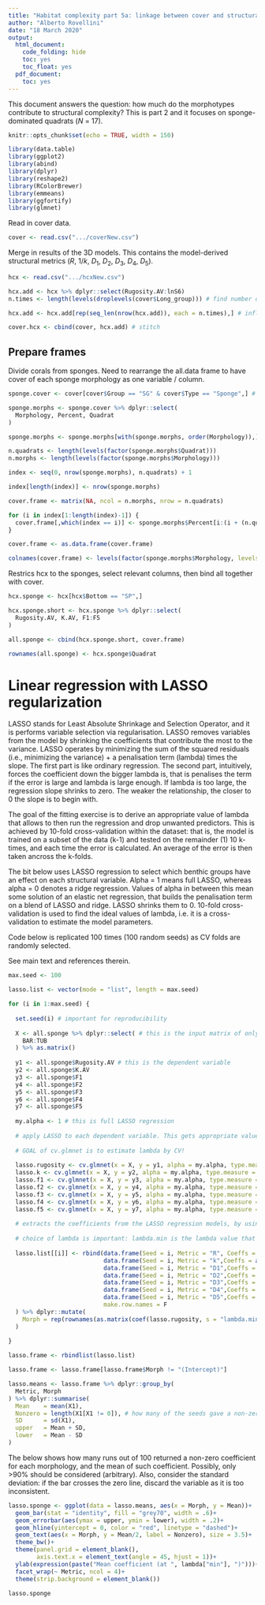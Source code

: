 ```yaml
---
title: "Habitat complexity part 5a: linkage between cover and structural properties. Sponges"
author: "Alberto Rovellini"
date: "18 March 2020"
output:
  html_document:
    code_folding: hide
    toc: yes
    toc_float: yes
  pdf_document:
    toc: yes
---
```


This document answers the question: how much do the morphotypes contribute to structural complexity? This is part 2 and it focuses on sponge-dominated quadrats (*N* = 17).

```r
knitr::opts_chunk$set(echo = TRUE, width = 150)
```

```r

library(data.table)
library(ggplot2)
library(abind)
library(dplyr)
library(reshape2)
library(RColorBrewer)
library(emmeans)
library(ggfortify)
library(glmnet)

```

Read in cover data.

```r

cover <- read.csv(".../coverNew.csv")

```

Merge in results of the 3D models. This contains the model-derived structural metrics (*R*, 1/*k*, *D*~1~, *D*~2~, *D*~3~, *D*~4~, *D*~5~).

```r

hcx <- read.csv(".../hcxNew.csv")

hcx.add <- hcx %>% dplyr::select(Rugosity.AV:lnS6)
n.times <- length(levels(droplevels(cover$Long_group))) # find number of times one row og hcx must be replicated to fit with cover

hcx.add <- hcx.add[rep(seq_len(nrow(hcx.add)), each = n.times),] # inflate hcx

cover.hcx <- cbind(cover, hcx.add) # stitch

```

## Prepare frames 

Divide corals from sponges. Need to rearrange the all.data frame to have cover of each sponge morphology as one variable / column.

```r

sponge.cover <- cover[cover$Group == "SG" & cover$Type == "Sponge",] # keep sponges only

sponge.morphs <- sponge.cover %>% dplyr::select(
  Morphology, Percent, Quadrat
)

sponge.morphs <- sponge.morphs[with(sponge.morphs, order(Morphology)),]

n.quadrats <- length(levels(factor(sponge.morphs$Quadrat)))
n.morphs <- length(levels(factor(sponge.morphs$Morphology)))

index <- seq(0, nrow(sponge.morphs), n.quadrats) + 1

index[length(index)] <- nrow(sponge.morphs)

cover.frame <- matrix(NA, ncol = n.morphs, nrow = n.quadrats)

for (i in index[1:length(index)-1]) {
  cover.frame[,which(index == i)] <- sponge.morphs$Percent[i:(i + (n.quadrats - 1))]
}

cover.frame <- as.data.frame(cover.frame)

colnames(cover.frame) <- levels(factor(sponge.morphs$Morphology, levels = unique(sponge.morphs$Morphology)))

```

Restrics hcx to the sponges, select relevant columns, then bind all together with cover.

```r

hcx.sponge <- hcx[hcx$Bottom == "SP",]

hcx.sponge.short <- hcx.sponge %>% dplyr::select(
  Rugosity.AV, K.AV, F1:F5
)

all.sponge <- cbind(hcx.sponge.short, cover.frame)

rownames(all.sponge) <- hcx.sponge$Quadrat

```

# Linear regression with LASSO regularization

LASSO stands for Least Absolute Shrinkage and Selection Operator, and it is performs variable selection via regularisation. LASSO removes variables from the model by shrinking the coefficients that contribute the most to the variance. LASSO operates by minimizing the sum of the squared residuals (i.e., minimizing the variance) + a penalisation term (lambda) times the slope. The first part is like ordinary regression. The second part, intuitively, forces the coefficient down the bigger lambda is, that is penalises the term if the error is large and lambda is large enough. If lambda is too large, the regression slope shrinks to zero. The weaker the relationship, the closer to 0 the slope is to begin with. 

The goal of the fitting exercise is to derive an appropriate value of lambda that allows to then run the regression and drop unwanted predictors. This is achieved by 10-fold cross-validation within the dataset: that is, the model is trained on a subset of the data (k-1) and tested on the remainder (1) 10 k-times, and each time the error is calculated. An average of the error is then taken ancross the k-folds. 

The bit below uses LASSO regression to select which benthic groups have an effect on each structural variable. Alpha = 1 means full LASSO, whereas alpha = 0 denotes a ridge regression. Values of alpha in between this mean some solution of an elastic net regression, that builds the penalisation term on a blend of LASSO and ridge. LASSO shrinks them to 0. 10-fold cross-validation is used to find the ideal values of lambda, i.e. it is a cross-validation to estimate the model parameters. 

Code below is replicated 100 times (100 random seeds) as CV folds are randomly selected. 

See main text and references therein.


```r

max.seed <- 100

lasso.list <- vector(mode = "list", length = max.seed)

for (i in 1:max.seed) {
  
  set.seed(i) # important for reproducibility
  
  X <- all.sponge %>% dplyr::select( # this is the input matrix of only percentage cover of the growth forms, i.e. the explanatory variables
    BAR:TUB
  ) %>% as.matrix()
  
  y1 <- all.sponge$Rugosity.AV # this is the dependent variable
  y2 <- all.sponge$K.AV
  y3 <- all.sponge$F1
  y4 <- all.sponge$F2
  y5 <- all.sponge$F3
  y6 <- all.sponge$F4
  y7 <- all.sponge$F5
  
  my.alpha <- 1 # this is full LASSO regression
  
  # apply LASSO to each dependent variable. This gets appropriate values for lambda, the penalisation coefficient for LASSO
  
  # GOAL of cv.glmnet is to estimate lambda by CV!
  
  lasso.rugosity <- cv.glmnet(x = X, y = y1, alpha = my.alpha, type.measure = "mse", grouped = F, standardize = F) # drop built-in standardisation
  lasso.k <- cv.glmnet(x = X, y = y2, alpha = my.alpha, type.measure = "mse", grouped = F, standardize = F)
  lasso.f1 <- cv.glmnet(x = X, y = y3, alpha = my.alpha, type.measure = "mse", grouped = F, standardize = F)
  lasso.f2 <- cv.glmnet(x = X, y = y4, alpha = my.alpha, type.measure = "mse", grouped = F, standardize = F)
  lasso.f3 <- cv.glmnet(x = X, y = y5, alpha = my.alpha, type.measure = "mse", grouped = F, standardize = F)
  lasso.f4 <- cv.glmnet(x = X, y = y6, alpha = my.alpha, type.measure = "mse", grouped = F, standardize = F)
  lasso.f5 <- cv.glmnet(x = X, y = y7, alpha = my.alpha, type.measure = "mse", grouped = F, standardize = F)
  
  # extracts the coefficients from the LASSO regression models, by using s = lambda.1se
  
  # choice of lambda is important: lambda.min is the lambda value that corresponds to the model that returns the minimum misclassification error, whereas lambda.1se corresponds to the lambda of the most highly regularized model (i.e. the most conservative) that is still within one SE from the model defined by lambda.min.
  
  lasso.list[[i]] <- rbind(data.frame(Seed = i, Metric = "R", Coeffs = as.matrix(coef(lasso.rugosity, s = "lambda.min"))), 
                           data.frame(Seed = i, Metric = "k",Coeffs = as.matrix(coef(lasso.k, s = "lambda.min"))), 
                           data.frame(Seed = i, Metric = "D1",Coeffs = as.matrix(coef(lasso.f1, s = "lambda.min"))), 
                           data.frame(Seed = i, Metric = "D2",Coeffs = as.matrix(coef(lasso.f2, s = "lambda.min"))), 
                           data.frame(Seed = i, Metric = "D3",Coeffs = as.matrix(coef(lasso.f3, s = "lambda.min"))), 
                           data.frame(Seed = i, Metric = "D4",Coeffs = as.matrix(coef(lasso.f4, s = "lambda.min"))), 
                           data.frame(Seed = i, Metric = "D5",Coeffs = as.matrix(coef(lasso.f5, s = "lambda.min"))), 
                           make.row.names = F
  ) %>% dplyr::mutate(
    Morph = rep(rownames(as.matrix(coef(lasso.rugosity, s = "lambda.min"))), 7)
  )
  
}

lasso.frame <- rbindlist(lasso.list)

lasso.frame <- lasso.frame[lasso.frame$Morph != "(Intercept)"]

lasso.means <- lasso.frame %>% dplyr::group_by(
  Metric, Morph
) %>% dplyr::summarise(
  Mean    = mean(X1),
  Nonzero = length(X1[X1 != 0]), # how many of the seeds gave a non-zero coefficient?
  SD      = sd(X1),
  upper   = Mean + SD,
  lower   = Mean - SD
)

```

The below shows how many runs out of 100 returned a non-zero coefficient for each morphology, and the mean of such coefficient. Possibly, only >90% should be considered (arbitrary). Also, consider the standard deviation: if the bar crosses the zero line, discard the variable as it is too inconsistent.

```r

lasso.sponge <- ggplot(data = lasso.means, aes(x = Morph, y = Mean))+
  geom_bar(stat = "identity", fill = "grey70", width = .6)+
  geom_errorbar(aes(ymax = upper, ymin = lower), width = .2)+
  geom_hline(yintercept = 0, color = "red", linetype = "dashed")+
  geom_text(aes(x = Morph, y = Mean/2, label = Nonzero), size = 3.5)+
  theme_bw()+
  theme(panel.grid = element_blank(),
        axis.text.x = element_text(angle = 45, hjust = 1))+
  ylab(expression(paste("Mean coefficient (at ", lambda["min"], ")")))+
  facet_wrap(~ Metric, ncol = 4)+
  theme(strip.background = element_blank())
  
lasso.sponge

```

